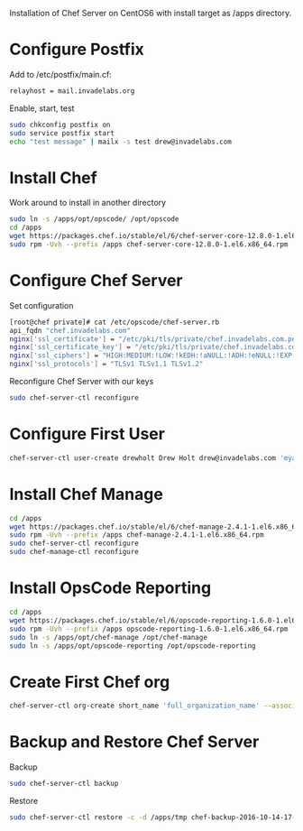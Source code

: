 Installation of Chef Server on CentOS6 with install target as /apps directory.

=Configure Postfix=
Add to /etc/postfix/main.cf:
<syntaxhighlight lang=bash>
relayhost = mail.invadelabs.org
</syntaxhighlight>

Enable, start, test
<syntaxhighlight lang=bash>
sudo chkconfig postfix on
sudo service postfix start
echo "test message" | mailx -s test drew@invadelabs.com
</syntaxhighlight>

=Install Chef=
Work around to install in another directory
<syntaxhighlight lang=bash>
sudo ln -s /apps/opt/opscode/ /opt/opscode
cd /apps
wget https://packages.chef.io/stable/el/6/chef-server-core-12.8.0-1.el6.x86_64.rpm
sudo rpm -Uvh --prefix /apps chef-server-core-12.8.0-1.el6.x86_64.rpm
</syntaxhighlight>

=Configure Chef Server=
Set configuration
<syntaxhighlight lang=bash>
[root@chef private]# cat /etc/opscode/chef-server.rb
api_fqdn "chef.invadelabs.com"
nginx['ssl_certificate'] = "/etc/pki/tls/private/chef.invadelabs.com.pem"
nginx['ssl_certificate_key'] = "/etc/pki/tls/private/chef.invadelabs.com.nopassphrase.key"
nginx['ssl_ciphers'] = "HIGH:MEDIUM:!LOW:!kEDH:!aNULL:!ADH:!eNULL:!EXP:!SSLv2:!SEED:!CAMELLIA:!PSK"
nginx['ssl_protocols'] = "TLSv1 TLSv1.1 TLSv1.2"
</syntaxhighlight>

Reconfigure Chef Server with our keys
<syntaxhighlight lang=bash>
sudo chef-server-ctl reconfigure
</syntaxhighlight>

=Configure First User=
<syntaxhighlight lang=bash>
chef-server-ctl user-create drewholt Drew Holt drew@invadelabs.com 'myawesomepassword' --filename drewholt.pem
</syntaxhighlight>

=Install Chef Manage=
<syntaxhighlight lang=bash>
cd /apps
wget https://packages.chef.io/stable/el/6/chef-manage-2.4.1-1.el6.x86_64.rpm
sudo rpm -Uvh --prefix /apps chef-manage-2.4.1-1.el6.x86_64.rpm
sudo chef-server-ctl reconfigure
sudo chef-manage-ctl reconfigure
</syntaxhighlight>

=Install OpsCode Reporting=
<syntaxhighlight lang=bash>
cd /apps
wget https://packages.chef.io/stable/el/6/opscode-reporting-1.6.0-1.el6.x86_64.rpm
sudo rpm -Uvh --prefix /apps opscode-reporting-1.6.0-1.el6.x86_64.rpm
sudo ln -s /apps/opt/chef-manage /opt/chef-manage
sudo ln -s /apps/opt/opscode-reporting /opt/opscode-reporting
</syntaxhighlight>

=Create First Chef org=
<syntaxhighlight lang=bash>
chef-server-ctl org-create short_name 'full_organization_name' --association_user user_name --filename ORGANIZATION-validator.pem
</syntaxhighlight>

=Backup and Restore Chef Server=
Backup
<syntaxhighlight lang=bash>
sudo chef-server-ctl backup
</syntaxhighlight>

Restore
<syntaxhighlight lang=bash>
sudo chef-server-ctl restore -c -d /apps/tmp chef-backup-2016-10-14-17-30-38.tgz
</syntaxhighlight>